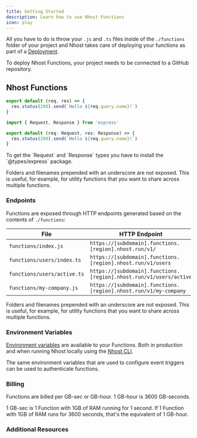 ```yaml
---
title: Getting Started
description: Learn how to use Nhost Functions
icon: play
---
```


All you have to do is throw your `.js` and `.ts` files inside of the `./functions` folder of your project and Nhost takes care of deploying your functions as part of a [Deployment](/platform/deployments).

<Info>To deploy Nhost Functions, your project needs to be connected to a GitHub repository.</Info>

## Nhost Functions

<Tabs>
  <Tab title="JavaScript">

```js ./functions/hello.js
export default (req, res) => {
  res.status(200).send(`Hello ${req.query.name}!`)
}
```
  </Tab>

  <Tab title="TypeScript">

```ts ./functions/hello.ts
import { Request, Response } from 'express'

export default (req: Request, res: Response) => {
  res.status(200).send(`Hello ${req.query.name}!`)
}
```

<Info>
To get the `Request` and `Response` types you have to install the `@types/express` package.
</Info>
  </Tab>

</Tabs>


<Tip>Folders and filenames prepended with an underscore are not exposed. This is useful, for example, for utility functions that you want to share across multiple functions.</Tip>

### Endpoints

Functions are exposed through HTTP endpoints generated based on the contents of `./functions`:

| File                        | HTTP Endpoint                                                      |
| --------------------------- | ------------------------------------------------------------------ |
| `functions/index.js`        | `https://[subdomain].functions.[region].nhost.run/v1/`             |
| `functions/users/index.ts`  | `https://[subdomain].functions.[region].nhost.run/v1/users`        |
| `functions/users/active.ts` | `https://[subdomain].functions.[region].nhost.run/v1/users/active` |
| `functions/my-company.js`   | `https://[subdomain].functions.[region].nhost.run/v1/my-company`   |


<Tip>Folders and filenames prepended with an underscore are not exposed. This is useful, for example, for utility functions that you want to share across multiple functions.</Tip>

### Environment Variables

[Environment variables](/platform/environment-variables) are available to your Functions. Both in production and when running Nhost locally using the [Nhost CLI](/development/cli).

The same environment variables that are used to configure event triggers can be used to authenticate functions.

### Billing

Functions are billed per GB-sec or GB-hour. 1 GB-hour is 3600 GB-seconds.

1 GB-sec is 1 Function with 1GB of RAM running for 1 second. If 1 Function with 1GB of RAM runs for 3600 seconds, that's the equivalent of 1 GB-hour.

### Additional Resources

<CardGroup cols={2}>
  <Card title="Examples" href="https://github.com/nhost/nhost/tree/main/examples/serverless-functions/functions">
  </Card>
</CardGroup>


